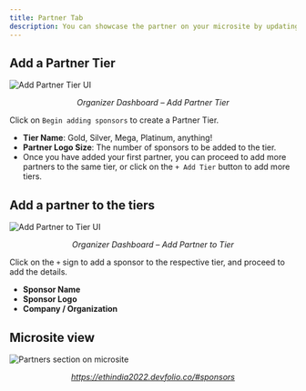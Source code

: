 ```yaml
---
title: Partner Tab
description: You can showcase the partner on your microsite by updating the Partner Tab.
---
```


## Add a Partner Tier

<img src="/assets/re.gif" alt="Add Partner Tier UI" />
<p align="center"><i>Organizer Dashboard – Add Partner Tier</i></p>

Click on `Begin adding sponsors` to create a Partner Tier.

- **Tier Name**: Gold, Silver, Mega, Platinum, anything!  
- **Partner Logo Size**: The number of sponsors to be added to the tier.  
- Once you have added your first partner, you can proceed to add more partners to the same tier, or click on the `+ Add Tier` button to add more tiers.

## Add a partner to the tiers

<img src="/assets/partner.gif" alt="Add Partner to Tier UI" />
<p align="center"><i>Organizer Dashboard – Add Partner to Tier</i></p>

Click on the `+` sign to add a sponsor to the respective tier, and proceed to add the details.

- **Sponsor Name**  
- **Sponsor Logo**  
- **Company / Organization**

## Microsite view

<img src="/assets/image (55).webp" alt="Partners section on microsite" />
<p align="center"><i><a href="https://ethindia2022.devfolio.co/#sponsors">https://ethindia2022.devfolio.co/#sponsors</a></i></p>
